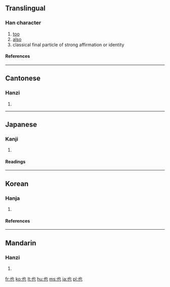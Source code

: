 ==Translingual==
{{stroke order|type=animate}}
===Han character===
{{Han char|rn=5|rad=乙|as=02|sn=3|four=4471<sub>2</sub>|canj=心木 (PD)}}
# [[too]]
# [[also]]
# classical final particle of strong affirmation or identity
====References====
{{Han ref|kx=0084.040|dkj=00171|dj=0170.040|hdz=10050.050|uh=4E5F|ud=20063|bh=A45D|bd=42077}}
----

==Cantonese==
===Hanzi===
{{yue-hanzi|jyut=|y=ya5}}
# {{defn|Cantonese}}
----
==Japanese==
===Kanji===
{{ja-kanji|grade=|rs=乙02}}
# {{defn|Japanese}}
====Readings====
{{ja-readings|on=[[や]] (ya)|kun=[[なり]] (nari), [[また]] (mata)}}
----
==Korean==
===Hanja===
{{ko-hanja|hangeul=야|rv=ya|mr=ya|eumhun=[[이끼]], [[어조사]]|ehrv=ikki, eojosa|ehmr=ikki, ǒjosa|ehy=}}
# {{defn|Korean}}
====References====
{{Hanja ref|nav=10439}}
----

==Mandarin==
===Hanzi===
{{cmn-hanzi|pin=[[yě]] ([[ye3]])|wg=yeh<sup>3</sup>}}
# {{defn|Mandarin}}

[[fr:也]]
[[ko:也]]
[[lt:也]]
[[hu:也]]
[[ms:也]]
[[ja:也]]
[[pl:也]]